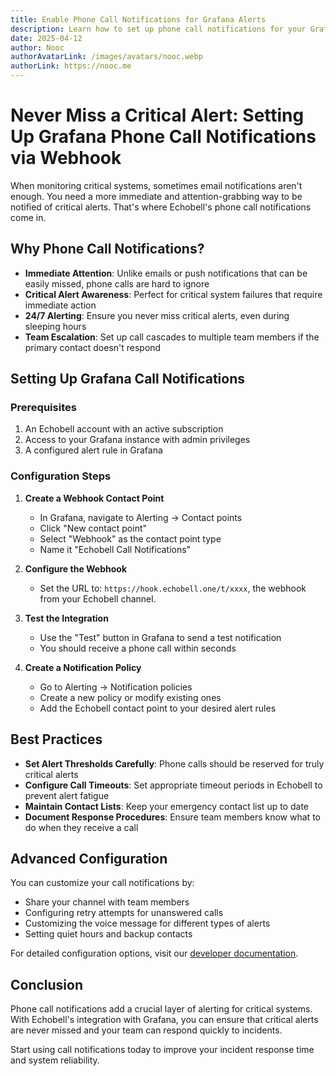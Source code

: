 ```yaml
---
title: Enable Phone Call Notifications for Grafana Alerts
description: Learn how to set up phone call notifications for your Grafana alerts using Echobell
date: 2025-04-12
author: Nooc
authorAvatarLink: /images/avatars/nooc.webp
authorLink: https://nooc.me
---
```


# Never Miss a Critical Alert: Setting Up Grafana Phone Call Notifications via Webhook

When monitoring critical systems, sometimes email notifications aren't enough. You need a more immediate and attention-grabbing way to be notified of critical alerts. That's where Echobell's phone call notifications come in.

## Why Phone Call Notifications?

- **Immediate Attention**: Unlike emails or push notifications that can be easily missed, phone calls are hard to ignore
- **Critical Alert Awareness**: Perfect for critical system failures that require immediate action
- **24/7 Alerting**: Ensure you never miss critical alerts, even during sleeping hours
- **Team Escalation**: Set up call cascades to multiple team members if the primary contact doesn't respond

## Setting Up Grafana Call Notifications

### Prerequisites

1. An Echobell account with an active subscription
2. Access to your Grafana instance with admin privileges
3. A configured alert rule in Grafana

### Configuration Steps

1. **Create a Webhook Contact Point**

   - In Grafana, navigate to Alerting → Contact points
   - Click "New contact point"
   - Select "Webhook" as the contact point type
   - Name it "Echobell Call Notifications"

2. **Configure the Webhook**

   - Set the URL to: `https://hook.echobell.one/t/xxxx`, the webhook from your Echobell channel.

3. **Test the Integration**

   - Use the "Test" button in Grafana to send a test notification
   - You should receive a phone call within seconds

4. **Create a Notification Policy**
   - Go to Alerting → Notification policies
   - Create a new policy or modify existing ones
   - Add the Echobell contact point to your desired alert rules

## Best Practices

- **Set Alert Thresholds Carefully**: Phone calls should be reserved for truly critical alerts
- **Configure Call Timeouts**: Set appropriate timeout periods in Echobell to prevent alert fatigue
- **Maintain Contact Lists**: Keep your emergency contact list up to date
- **Document Response Procedures**: Ensure team members know what to do when they receive a call

## Advanced Configuration

You can customize your call notifications by:

- Share your channel with team members
- Configuring retry attempts for unanswered calls
- Customizing the voice message for different types of alerts
- Setting quiet hours and backup contacts

For detailed configuration options, visit our [developer documentation](/docs/developer/grafana).

## Conclusion

Phone call notifications add a crucial layer of alerting for critical systems. With Echobell's integration with Grafana, you can ensure that critical alerts are never missed and your team can respond quickly to incidents.

Start using call notifications today to improve your incident response time and system reliability.
